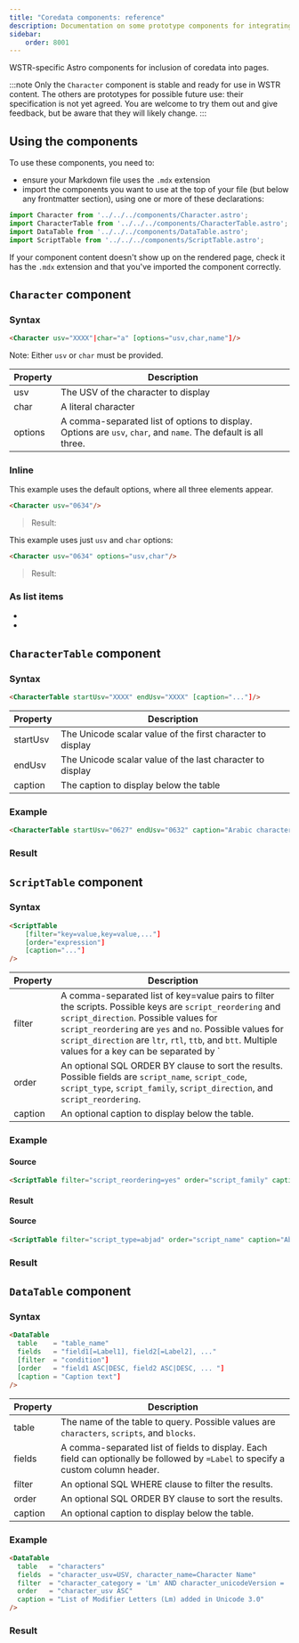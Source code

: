 ```yaml
---
title: "Coredata components: reference"
description: Documentation on some prototype components for integrating coredata
sidebar:
    order: 8001
---
```


WSTR-specific Astro components for inclusion of coredata into pages.

:::note
Only the `Character` component is stable and ready for use in WSTR content. The others are prototypes for possible future use: their specification is not yet agreed. You are welcome to try them out and give feedback, but be aware that they will likely change.
:::

## Using the components
To use these components, you need to:
- ensure your Markdown file uses the `.mdx` extension
- import the components you want to use at the top of your file (but below any frontmatter section), using one or more of these declarations:
```jsx
import Character from '../../../components/Character.astro';
import CharacterTable from '../../../components/CharacterTable.astro';
import DataTable from '../../../components/DataTable.astro';
import ScriptTable from '../../../components/ScriptTable.astro';
```
If your component content doesn't show up on the rendered page, check it has the `.mdx` extension and that you've imported the component correctly.

## `Character` component

### Syntax

```html
<Character usv="XXXX"|char="a" [options="usv,char,name"]/>
```

Note: Either `usv` or `char` must be provided.

|Property|Description|
|---|---|
|usv|The USV of the character to display|
|char|A literal character|
|options|A comma-separated list of options to display. Options are `usv`, `char`, and `name`. The default is all three.|

### Inline

This example uses the default options, where all three elements appear.
```html
<Character usv="0634"/>
```
>Result: <Character usv="0634"/>

This example uses just `usv` and `char` options:
```html
<Character usv="0634" options="usv,char"/>
```
>Result: <Character usv="0634" options="usv,char"/>

### As list items

- <Character usv="0020"/>
- <Character usv="0635"/>

## `CharacterTable` component
### Syntax
```html
<CharacterTable startUsv="XXXX" endUsv="XXXX" [caption="..."]/>
```

|Property|Description|
|---|---|
|startUsv|The Unicode scalar value of the first character to display|
|endUsv|The Unicode scalar value of the last character to display|
|caption|The caption to display below the table|

### Example
```html
<CharacterTable startUsv="0627" endUsv="0632" caption="Arabic characters 0627-0632"/> 
```
### Result
<CharacterTable startUsv="0627" endUsv="0632" caption="Arabic characters 0627-0632"/> 


## `ScriptTable` component
### Syntax
```html
<ScriptTable 
    [filter="key=value,key=value,..."] 
    [order="expression"] 
    [caption="..."]
/>
```
|Property|Description|
|---|---|
|filter|A comma-separated list of key=value pairs to filter the scripts. Possible keys are `script_reordering` and `script_direction`. Possible values for `script_reordering` are `yes` and `no`. Possible values for `script_direction` are `ltr`, `rtl`, `ttb`, and `btt`. Multiple values for a key can be separated by `|`.|
|order|An optional SQL ORDER BY clause to sort the results. Possible fields are `script_name`, `script_code`, `script_type`, `script_family`, `script_direction`, and `script_reordering`.|
|caption|An optional caption to display below the table.|

### Example
#### Source
```html
<ScriptTable filter="script_reordering=yes" order="script_family" caption="Scripts with reordering"/>
```
#### Result
<ScriptTable filter="script_reordering=yes" order="script_family" caption="Scripts with reordering"/>

#### Source
```html
<ScriptTable filter="script_type=abjad" order="script_name" caption="Abjad scripts"/>
```
### Result
<ScriptTable filter="script_type=abjad" order="script_name" caption="Abjad scripts"/>


## `DataTable` component
### Syntax
```html
<DataTable 
  table    = "table_name" 
  fields   = "field1[=Label1], field2[=Label2], ..." 
  [filter  = "condition"] 
  [order   = "field1 ASC|DESC, field2 ASC|DESC, ... "] 
  [caption = "Caption text"]
/>
```
|Property|Description|
|---|---|
|table|The name of the table to query. Possible values are `characters`, `scripts`, and `blocks`.|
|fields|A comma-separated list of fields to display. Each field can optionally be followed by `=Label` to specify a custom column header.|
|filter|An optional SQL WHERE clause to filter the results.|
|order|An optional SQL ORDER BY clause to sort the results.|
|caption|An optional caption to display below the table.|

### Example
```html
<DataTable 
  table   = "characters" 
  fields  = "character_usv=USV, character_name=Character Name" 
  filter  = "character_category = 'Lm' AND character_unicodeVersion = '3.0'" 
  order   = "character_usv ASC" 
  caption = "List of Modifier Letters (Lm) added in Unicode 3.0"
/>
```

### Result
<DataTable 
  table   = "characters" 
  fields  = "character_usv=USV, character_name=Character Name" 
  filter  = "character_category = 'Lm' AND character_unicodeVersion = '3.0'" 
  order   = "character_usv ASC" 
  caption = "List of Modifier Letters (Lm) added in Unicode 3.0"
/>
